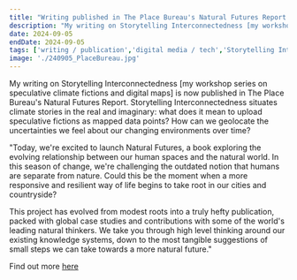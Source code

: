 ```yaml
---
title: "Writing published in The Place Bureau's Natural Futures Report: Storytelling Interconnectedness: Digital Storymapping"
description: "My writing on Storytelling Interconnectedness [my workshop series on speculative climate fictions and digital maps] is now published in The Place Bureau's Natural Futures Report that explores human spaces and the natural world. Storytelling Interconnectedness situates climate stories in the real and imaginary: what does it mean to upload speculative fictions as mapped data points? How can we geolocate the uncertainties we feel about our changing environments over time?"
date: 2024-09-05
endDate: 2024-09-05
tags: ['writing / publication','digital media / tech','Storytelling Interconnectedness']
image: './240905_PlaceBureau.jpg'
---
```


My writing on Storytelling Interconnectedness [my workshop series on speculative climate fictions and digital maps] is now published in The Place Bureau's Natural Futures Report. Storytelling Interconnectedness situates climate stories in the real and imaginary: what does it mean to upload speculative fictions as mapped data points? How can we geolocate the uncertainties we feel about our changing environments over time?

"Today, we're excited to launch Natural Futures, a book exploring the evolving relationship between our human spaces and the natural world. In this season of change, we're challenging the outdated notion that humans are separate from nature. Could this be the moment when a more responsive and resilient way of life begins to take root in our cities and countryside?

This project has evolved from modest roots into a truly hefty publication, packed with global case studies and contributions with some of the world's leading natural thinkers. We take you through high level thinking around our existing knowledge systems, down to the most tangible suggestions of small steps we can take towards a more natural future."


Find out more [here](https://www.theplacebureau.com/insights/natural-futures-is-live)
